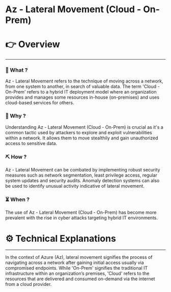 # Az - Lateral Movement (Cloud - On-Prem)


# 👉 Overview

---

### 👀 What ?

Az - Lateral Movement refers to the technique of moving across a network, from one system to another, in search of valuable data. The term 'Cloud - On-Prem' refers to a hybrid IT deployment model where an organization provides and manages some resources in-house (on-premises) and uses cloud-based services for others.


### 🧐 Why ?

Understanding Az - Lateral Movement (Cloud - On-Prem) is crucial as it's a common tactic used by attackers to explore and exploit vulnerabilities within a network. It allows them to move stealthily and gain unauthorized access to sensitive data.


### ⛏️ How ?

Az - Lateral Movement can be combated by implementing robust security measures such as network segmentation, least privilege access, regular system updates and security audits. Anomaly detection systems can also be used to identify unusual activity indicative of lateral movement.


### ⏳ When ?

The use of Az - Lateral Movement (Cloud - On-Prem) has become more prevalent with the rise in cyber attacks targeting hybrid IT environments.


# ⚙️ Technical Explanations

---

In the context of Azure (Az), lateral movement signifies the process of navigating across a network after gaining initial access usually via compromised endpoints. While 'On-Prem' signifies the traditional IT infrastructure within an organization’s premises, 'Cloud' refers to the resources that are delivered and consumed on-demand via the internet from a cloud provider.
